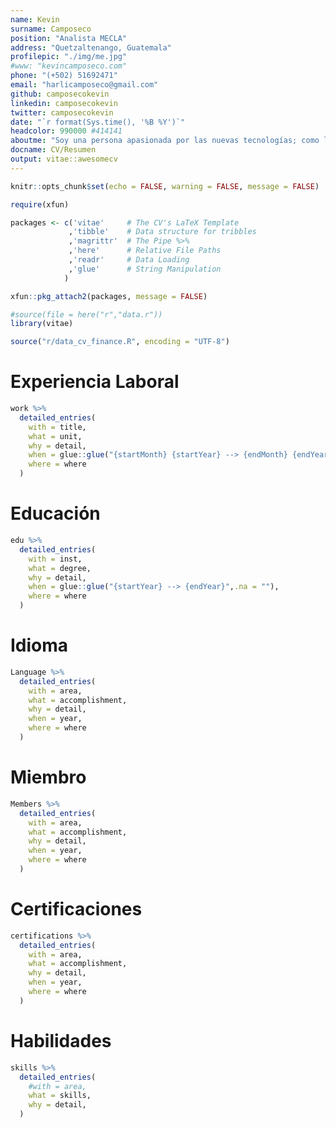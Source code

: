 ```yaml
--- 
name: Kevin 
surname: Camposeco
position: "Analista MECLA"
address: "Quetzaltenango, Guatemala"
profilepic: "./img/me.jpg"
#www: "kevincamposeco.com"
phone: "(+502) 51692471"
email: "harlicamposeco@gmail.com"
github: camposecokevin
linkedin: camposecokevin
twitter: camposecokevin
date: "`r format(Sys.time(), '%B %Y')`"
headcolor: 990000 #414141
aboutme: "Soy una persona apasionada por las nuevas tecnologías; como la ciencia de datos, y los mercados de capitales.  Me he trazado el objetivo de ser un CFO Data-Driven, para tomar decisiones basadas en datos y ser un CFA para tener habilidades internacionales para la gestión de portafolios y análisis financiero avanzado."
docname: CV/Resumen
output: vitae::awesomecv
---
```



```r
knitr::opts_chunk$set(echo = FALSE, warning = FALSE, message = FALSE)

require(xfun)

packages <- c('vitae'     # The CV's LaTeX Template
             ,'tibble'    # Data structure for tribbles
             ,'magrittr'  # The Pipe %>%
             ,'here'      # Relative File Paths
             ,'readr'     # Data Loading
             ,'glue'      # String Manipulation
            )

xfun::pkg_attach2(packages, message = FALSE)

#source(file = here("r","data.r"))
library(vitae)
```

```r
source("r/data_cv_finance.R", encoding = "UTF-8")
```

# Experiencia Laboral
```r
work %>%
  detailed_entries(
    with = title,
    what = unit,
    why = detail,
    when = glue::glue("{startMonth} {startYear} --> {endMonth} {endYear}",.na = ""),
    where = where
  )

```

# Educación
```r

edu %>%
  detailed_entries(
    with = inst,
    what = degree,
    why = detail,
    when = glue::glue("{startYear} --> {endYear}",.na = ""),
    where = where
  )

```

# Idioma
```r
Language %>%
  detailed_entries(
    with = area,
    what = accomplishment,
    why = detail,
    when = year,
    where = where
  )
```


# Miembro
```r
Members %>%
  detailed_entries(
    with = area,
    what = accomplishment,
    why = detail,
    when = year,
    where = where
  )
```

\pagebreak
# Certificaciones
```r
certifications %>%
  detailed_entries(
    with = area,
    what = accomplishment,
    why = detail,
    when = year,
    where = where
  )
```

# Habilidades
```r
skills %>%
  detailed_entries(
    #with = area,
    what = skills,
    why = detail,
  )
```
